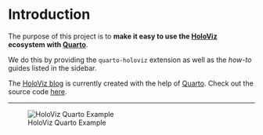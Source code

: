 # Introduction

The purpose of this project is to **make it easy to use the [HoloViz](https://holoviz.org/) ecosystem with [Quarto](https://quarto.org/)**.

We do this by providing the `quarto-holoviz` extension as well as the *how-to* guides listed in the sidebar.

The [HoloViz blog](https://blog.holoviz.org/) is currently created with the help of [Quarto](https://quarto.org/). Check out the source code [here](https://github.com/holoviz-dev/blog).

---

![HoloViz Quarto Example](assets/gifs/example.gif)